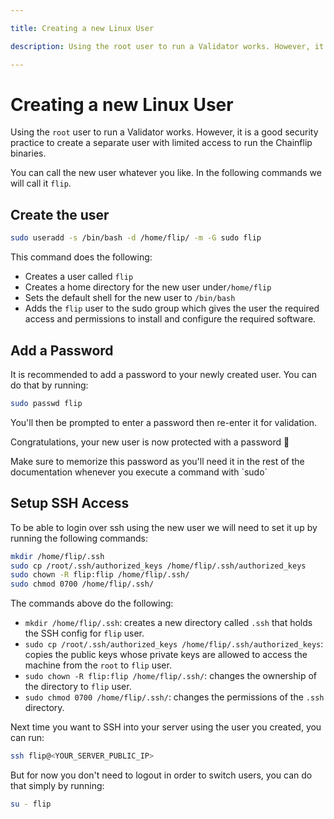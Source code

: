```yaml
---

title: Creating a new Linux User

description: Using the root user to run a Validator works. However, it is a good security practice to create a separate user with limited access to run the Chainflip binaries.

---
```



# Creating a new Linux User

Using the `root` user to run a Validator works. However, it is a good security practice to create a separate user with limited access to run the Chainflip binaries.

You can call the new user whatever you like. In the following commands we will call it `flip`.

## Create the user

```bash copy
sudo useradd -s /bin/bash -d /home/flip/ -m -G sudo flip
```

This command does the following:&#x20;

- Creates a user called `flip`
- Creates a home directory for the new user under`/home/flip`
- Sets the default shell for the new user to `/bin/bash`
- Adds the `flip` user to the sudo group which gives the user the required access and permissions to install and configure the required software.

## Add a Password

It is recommended to add a password to your newly created user. You can do that by running:

```bash copy
sudo passwd flip
```

You'll then be prompted to enter a password then re-enter it for validation.

Congratulations, your new user is now protected with a password 🔐

<Callout type="info">
  Make sure to memorize this password as you'll need it in the rest of the
  documentation whenever you execute a command with `sudo`
</Callout>

## Setup SSH Access

To be able to login over ssh using the new user we will need to set it up by running the following commands:

```bash copy
mkdir /home/flip/.ssh
sudo cp /root/.ssh/authorized_keys /home/flip/.ssh/authorized_keys
sudo chown -R flip:flip /home/flip/.ssh/
sudo chmod 0700 /home/flip/.ssh/
```

The commands above do the following:&#x20;

- `mkdir /home/flip/.ssh`: creates a new directory called `.ssh` that holds the SSH config for `flip` user.
- `sudo cp /root/.ssh/authorized_keys /home/flip/.ssh/authorized_keys`: copies the public keys whose private keys are allowed to access the machine from the `root` to `flip` user.
- `sudo chown -R flip:flip /home/flip/.ssh/`: changes the ownership of the directory to `flip` user.
- `sudo chmod 0700 /home/flip/.ssh/`: changes the permissions of the `.ssh` directory.&#x20;

Next time you want to SSH into your server using the user you created, you can run:&#x20;

```bash copy
ssh flip@<YOUR_SERVER_PUBLIC_IP>
```

But for now you don't need to logout in order to switch users, you can do that simply by running:&#x20;

```bash copy
su - flip
```
